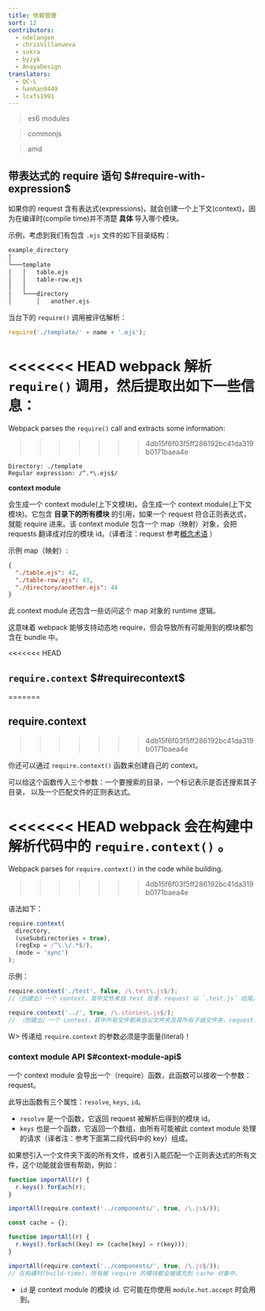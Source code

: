 ```yaml
---
title: 依赖管理
sort: 12
contributors:
  - ndelangen
  - chrisVillanueva
  - sokra
  - byzyk
  - AnayaDesign
translators:
  - QC-L
  - hanhan9449
  - lcxfs1991
---
```


> es6 modules

> commonjs

> amd

## 带表达式的 require 语句 $#require-with-expression$

如果你的 request 含有表达式(expressions)，就会创建一个上下文(context)，因为在编译时(compile time)并不清楚 **具体** 导入哪个模块。

示例，考虑到我们有包含 `.ejs` 文件的如下目录结构：

```bash
example_directory
│
└───template
│   │   table.ejs
│   │   table-row.ejs
│   │
│   └───directory
│       │   another.ejs
```

当台下的 `require()` 调用被评估解析：

```javascript
require('./template/' + name + '.ejs');
```

<<<<<<< HEAD
webpack 解析 `require()` 调用，然后提取出如下一些信息：
=======
Webpack parses the `require()` call and extracts some information:
>>>>>>> 4db15f6f03f5ff286192bc41da319b0171baea4e

```code
Directory: ./template
Regular expression: /^.*\.ejs$/
```

**context module**

会生成一个 context module(上下文模块)。会生成一个 context module(上下文模块)。它包含 **目录下的所有模块** 的引用，如果一个 request 符合正则表达式，就能 require 进来。该 context module 包含一个 map（映射）对象，会把 requests 翻译成对应的模块 id。（译者注：request 参考[概念术语](https://webpack.docschina.org/glossary/) ）

示例 map（映射）:

```json
{
  "./table.ejs": 42,
  "./table-row.ejs": 43,
  "./directory/another.ejs": 44
}
```

此 context module 还包含一些访问这个 map 对象的 runtime 逻辑。

这意味着 webpack 能够支持动态地 require，但会导致所有可能用到的模块都包含在 bundle 中。

<<<<<<< HEAD
## `require.context` $#requirecontext$
=======
## require.context
>>>>>>> 4db15f6f03f5ff286192bc41da319b0171baea4e

你还可以通过 `require.context()` 函数来创建自己的 context。

可以给这个函数传入三个参数：一个要搜索的目录，一个标记表示是否还搜索其子目录，
以及一个匹配文件的正则表达式。

<<<<<<< HEAD
webpack 会在构建中解析代码中的 `require.context()` 。
=======
Webpack parses for `require.context()` in the code while building.
>>>>>>> 4db15f6f03f5ff286192bc41da319b0171baea4e

语法如下：

```javascript
require.context(
  directory,
  (useSubdirectories = true),
  (regExp = /^\.\/.*$/),
  (mode = 'sync')
);
```

示例：

```javascript
require.context('./test', false, /\.test\.js$/);
//（创建出）一个 context，其中文件来自 test 目录，request 以 `.test.js` 结尾。
```

```javascript
require.context('../', true, /\.stories\.js$/);
// （创建出）一个 context，其中所有文件都来自父文件夹及其所有子级文件夹，request 以 `.stories.js` 结尾。
```

W> 传递给 `require.context` 的参数必须是字面量(literal)！

### context module API $#context-module-api$

一个 context module 会导出一个（require）函数，此函数可以接收一个参数：request。

此导出函数有三个属性：`resolve`, `keys`, `id`。

- `resolve` 是一个函数，它返回 request 被解析后得到的模块 id。
- `keys` 也是一个函数，它返回一个数组，由所有可能被此 context module 处理的请求（译者注：参考下面第二段代码中的 key）组成。

如果想引入一个文件夹下面的所有文件，或者引入能匹配一个正则表达式的所有文件，这个功能就会很有帮助，例如：

```javascript
function importAll(r) {
  r.keys().forEach(r);
}

importAll(require.context('../components/', true, /\.js$/));
```

```javascript
const cache = {};

function importAll(r) {
  r.keys().forEach((key) => (cache[key] = r(key)));
}

importAll(require.context('../components/', true, /\.js$/));
// 在构建时(build-time)，所有被 require 的模块都会被填充到 cache 对象中。
```

- `id` 是 context module 的模块 id. 它可能在你使用 `module.hot.accept` 时会用到。
